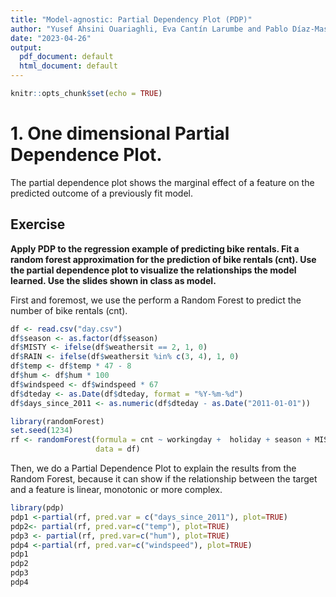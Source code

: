 ---
title: "Model-agnostic: Partial Dependency Plot (PDP)"
author: "Yusef Ahsini Ouariaghli, Eva Cantín Larumbe and Pablo Díaz-Masa Valencia"
date: "2023-04-26"
output:
  pdf_document: default
  html_document: default
---

```{r setup, include=FALSE}
knitr::opts_chunk$set(echo = TRUE)
```

# 1. One dimensional Partial Dependence Plot.
The partial dependence plot shows the marginal effect of a feature on the predicted outcome of a previously fit model. 

## Exercise
**Apply PDP to the regression example of predicting bike rentals. Fit a random forest approximation for the prediction of bike rentals (cnt). Use the partial dependence plot to visualize the relationships the model learned. Use the slides shown in class as model.**

First and foremost, we use the perform a Random Forest to predict the number of bike rentals (cnt). 

```{r}
df <- read.csv("day.csv")
df$season <- as.factor(df$season)
df$MISTY <- ifelse(df$weathersit == 2, 1, 0)
df$RAIN <- ifelse(df$weathersit %in% c(3, 4), 1, 0)
df$temp <- df$temp * 47 - 8
df$hum <- df$hum * 100
df$windspeed <- df$windspeed * 67
df$dteday <- as.Date(df$dteday, format = "%Y-%m-%d")
df$days_since_2011 <- as.numeric(df$dteday - as.Date("2011-01-01"))

library(randomForest)
set.seed(1234)
rf <- randomForest(formula = cnt ~ workingday +  holiday + season + MISTY + RAIN + temp + hum + windspeed + days_since_2011, 
                   data = df)
```


Then, we do a Partial Dependence Plot to explain the results from the Random Forest, because it can show if the relationship between the target and a feature is linear, monotonic or more complex.

```{r}
library(pdp)
pdp1 <-partial(rf, pred.var = c("days_since_2011"), plot=TRUE)
pdp2<- partial(rf, pred.var=c("temp"), plot=TRUE)
pdp3 <- partial(rf, pred.var=c("hum"), plot=TRUE)
pdp4 <-partial(rf, pred.var=c("windspeed"), plot=TRUE)
pdp1
pdp2
pdp3
pdp4

```

